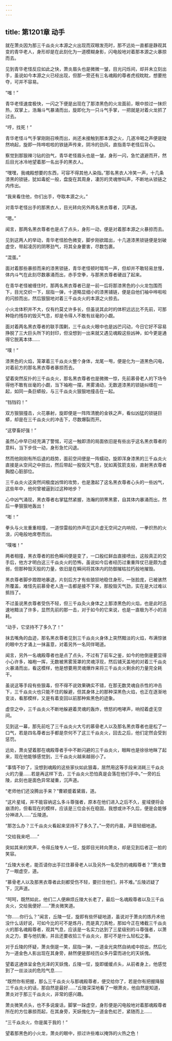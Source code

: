 ```yaml
---
---
---
```

title: 第1201章 动手
---



就在萧炎因为那三千焱炎火本源之火出现而双眼发亮时，那不远处一直都是静观其变的青华老人，身形却是在此刻化为一道模糊身影，闪电般地对着那本源之火暴掠而去。

见到青华老怪反应如此之快，萧炎眉头也是微微一皱，目光闪烁间，却并未立刻出手，虽说如今本源之火已经出现，但那一旁还有三名魂殿的尊者虎视眈眈，想要抢夺，可并不容易。

“嗤！”

青华老怪速度极快，一闪之下便是出现在了那漆黑色的火龙面前，眼中掠过一抹炽热，双掌上，浩瀚斗气暴涌而出，旋即化为一只斗气手掌，一把就是对着火龙抓了过去。

“哼，找死！”

青华老怪斗气手掌刚刚召唤而出，尚还未接触到那本源之火，几道冷喝之声便是陡然响起，旋即一阵哗啦啦的铁链声传来，阴冷的劲风，直指青华老怪后背心。

察觉到那狠辣刁钻的劲气，青华老怪眉头也是一皱，身形一闪，急忙退避而开，然后目光冰冷地望着那一名出手的黑衣人。

“嘿嘿，我魂殿想要的东西，可容不得其他人染指。”那名黑衣人冷笑一声，十几条漆黑的锁链，犹如毒蛇一般，盘旋在其周身，凄厉的灵魂惨叫声，不断地从锁链之内传出。

“我来看住他，你们出手，夺取本源之火。”

对青华老怪出手的那黑衣人，目光转向另外两名黑衣尊者，沉声道。

“嗯。”

闻言，那两名黑衣尊者也是点了点头，身形一动，便是对着那本源之火暴掠而去。

见到这两人的举动，青华老怪脸色微变，脚步刚欲踏出，十几道漆黑锁链便是划破虚空，带起凌厉的阴寒劲气，将其全身要害，尽数包裹。

“混蛋。”

面对着那些暴掠而来的漆黑锁链，青华老怪顿时暗骂一声，但却并不敢轻易怠慢，体内斗气在此刻尽数暴涌而出，赤手空拳，与那黑衣尊者硬战了起来。

在青华老怪被缠住时，那两名黑衣尊者已是一前一后将那漆黑色的小火龙包围而下，目光交织一下，屈指一弹，十道略显细小的漆黑铺链，便是自他们袖中哗啦啦的闪掠而出，然后狠狠地对着三千焱炎火的本源之火掠去。

小火龙体积并不大，仅有约莫丈许多长，但虽说其此时的体积远远比不先前，可那种隐约残存的毁灭气息，却是令得人不敢有丝毫的小觑。

面对着两名黑衣尊者的联手围剿，三千焱炎火眼中也是凶芒闪动，今日它好不容易挣脱了三大巨头所下的封印，但没想到一出来就又遇见魂殿这些凶神，如今更是通得它脱离本体……

“噗！”

漆黑色的火焰，笼罩着三千焱炎火整个身体，龙尾一甩，便是化为一道黑色闪电，对着前方的那名黑衣尊者暴掠而去。

望着突然反扑的三千焱炎火，那名黑衣尊者也是微微一惊，先前慕骨老人的下场令得他不敢有丝毫的小觑，当下袖袍一摆，黑雾涌动，无数道漆黑的锁链纠缠在一起，如同一条巨蟒般，与三千焱炎火狠狠地撞击在一起。

“铛铛钧！”

双方狠狠撞击，火花暴射，旋即便是一阵阵清脆的金铁之声，看似凶猛的锁链巨蟒，却是在三千焱炎火的冲击下，尽数爆裂而开。

“这孽畜好强！”

虽然心中早已经充满了警惕，可这一触即溃的局面依旧是有些出乎这名黑衣尊者的意料，当下步伐一动，身形急忙闪退。

然而他刚刚有所后退的趋势，面前空间便是一阵蠕动，旋即浑身漆黑的三千焱炎火直接是从空间之中掠出，然后带起一股毁灭气息，犹如离弦箭支般，直射黑衣尊者胸膛心脏部位。

三千焱炎火这突然间极度凶悍的攻势，也是激起了这名黑衣尊者心头的一些凶气，这些年中，他何曾被逼到过这种地步？

心中凶气涌现，黑衣尊者右掌猛然紧握，浩瀚的阴寒黑雾，自其体内暴涌而出，然后一拳狠狠地轰出！

“嘭！”

拳头与火龙重重相撞，一道惊雷般的炸声在这片虚无空间之内响彻，一拳炽热的火浪，闪电般地席卷而出。

“噗嗤！”

两者相撞，黑衣尊者的脸色瞬间便是变了，一口殷红鲜血直接喷出，这般真正的交手后，他方才明白这三千焱炎火的恐怖，虽说如今后者经历过重重阵仗已是颇为虚弱，但那种毁灭般的力量，依旧是在瞬间将其体内的防御摧枯拉朽般地摧毁。

黑衣尊者脚步蹬蹬地暴退，片刻后方才有些狼狈地稳住身形，一张脸庞，已被骇然所覆盖，难怪先前慕骨老人连一击都是接不下来，那股毁灭气劲，实在是大过难以抵挡了。

不过虽说黑衣尊者受伤不轻，但三千焱灸火身体之上那漆黑色的火焰，也是此时迅速地黯淡了许多，显然先前的那一击，对于如今的它来说，也是一直极为不小的消耗。

“动手，它坚持不了多久了！”

抹去嘴角的血迹，那名黑衣尊者见到三千焱炎火身体上突然黯淡的火焰，布满惊骇的眼中方才涌上一抹喜意，对着另外一名同伴喝道。

闻言，另外一名魂殿尊者也是点了点头，不过有了前车之鉴，如今的他倒是要显得小心许多，袖袍一挥，无数被黑雾笼罩的灵魂浮现，然后铺天盖地的对着三千焱炎火暴涌而出，看这模样，他是想要用灵魂爆炸来将三千焱炎火剩余的力量完全耗干。

虽说这等手段有些狠毒，但不得不说效果确实不错，在那无数灵魂自杀性的冲击下，三千焱炎火也只能不住的躲避，但其身体上的那种深黑色火焰，也正在逐渐地变淡，看那模样，又是有着变回以前那种紫黑色的迹象。

虚空之中，三千焱炎火不断地躲避着灵魂的轰炸，愤怒的咆哮声，响彻着虚无空间。

见到这一幕，那先前吃了三千焱炎火大亏的慕骨老人以及那名黑衣尊者也是松了一口气，若是四名尊者出手都是奈何不了这三千焱炎火，回去之后，他们定然会受到惩罚。

远处，萧炎望着那在魂殿尊者手中不断闪避的三千焱炎火，眼眸也是徐徐地眯了起来，现在他能够感觉到，三千焱炎火越来越弱小了。

“事情不妙了，没想到魂殿的这些家伙如此狠毒，居然用这等手段来消耗三千焱炎火的力量……若是再这样下去，三千焱炎火恐怕真是会落在他们手中。”一旁的丘陵，此刻也是面色异常凝重，沉声道。

“老师他们还没腾出手来？”曹颖蹙着黛眉，道。

“这片星域，并不能容纳这么多斗尊强者，原本在他们进入之后不久，星域便将会崩溃的，但看现在的模样，应该是三位会长在稳固，我想或许不久后，便是会能够分神进入……”丘陵道。

“那怎么办？三千焱炎火看起来坚持不了多久了。”一旁的丹晨，声音轻细地道。

“交给我来吧……”

突如其来的笑声，令得丘陵专人一怔，旋即目光转向萧炎，却是见到后者正一脸的笑容。

“丘陵大长老，能否请你出手拦住慕骨老人以及另外一名受伤的魂殿尊者？”萧炎瞥了一眼虚空，道。

“慕骨老人以及那黑衣尊者此刻都受伤不轻，要拦住他们，并不难。”丘陵迟疑了下，沉声道。

“呵呵，既然如此，他们二人便麻烦丘陵大长老了，最后一名魂殿尊者以及三千焱炎火，交给我便好……”萧炎微笑道。

“你……你行么？”闻言，丘陵一怔，旋即有些怀疑地道，虽说对于萧炎的炼丹术他没什么话好说，可如今比的可不是炼丹，而是真刀真枪，那如今正在堵截三千焱炎火的那名魂殿尊者，观其气息，应该是一名实力达到了三星级别的斗尊强者，以萧炎之力，要与他抗衡，并且还要收拾三千焱炎火，那可不是什么轻松之事。

对于丘陵的怀疑，萧炎倒是一笑，屈指一弹，一道金光突然自纳戒中掠出，然后化为一道金色人影出现在其身旁，赫然便是那经历众多丹雷而进化的天妖傀。

望着这通体呈金色光泽的天妖傀，丘陵一怔，旋即缓缓点头，从前者身上，他感觉到了一丝淡淡的危险气息……

“既然你有把握，那么三千焱炎火与那魂殿尊者，便交给你了，若是你有把握降服三千焱炎火的话，那自然是最好……”丘陵深深地看了一眼萧炎，他自然是知道，萧炎对于那三千焱炎火，非常的感兴趣。

萧炎微笑点头，也不多说废话，脚掌一跺虚空，身形便是闪电般地对着那魂殿尊者所在的方位暴掠而起，在其身旁，天妖傀化为一道金色虹芒，紧随而上……

“三千焱炎火，你是属于我的！”

望着那黑色的小火龙，萧炎的眼中，掠过许些难以掩饰的火热之色！
